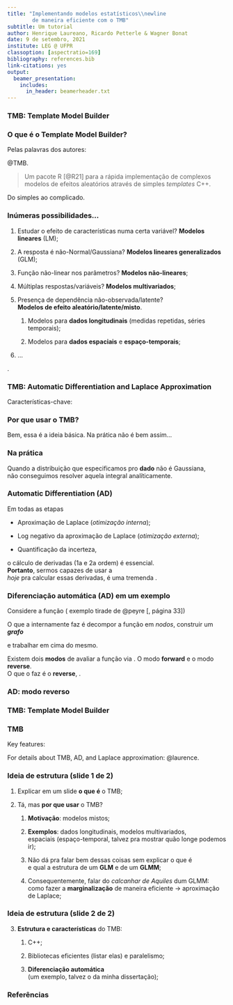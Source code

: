 ```yaml
---
title: "Implementando modelos estatísticos\\newline
        de maneira eficiente com o TMB"
subtitle: Um tutorial
author: Henrique Laureano, Ricardo Petterle & Wagner Bonat
date: 9 de setembro, 2021
institute: LEG @ UFPR
classoption: [aspectratio=169]
bibliography: references.bib
link-citations: yes
output:
  beamer_presentation:
    includes:
      in_header: beamerheader.txt
---
```


### TMB: Template Model Builder

\bigskip
\begin{columns}
 \column{\linewidth/3}
  \centering
   \includegraphics[height=3.6cm]{logo/what.png}\\
   \bigskip
   \textcolor{UniBlue}{\textbf{O quê?}}
 \column{\linewidth/3}
  \centering
   \includegraphics[height=3.6cm]{logo/why.jpg}\\
   \bigskip
   \textcolor{UniBlue}{\textbf{Por quê?}}
 \column{\linewidth/3}
  \centering
   \includegraphics[height=3.6cm]{logo/roll_safe.png}\\
   \bigskip
   \textcolor{UniBlue}{\textbf{Como?}}
\end{columns}

### O que é o Template Model Builder?

Pelas palavras dos autores:

\includegraphics[height=0.5cm]{logo/book.png}
@TMB.

\bigskip
> Um pacote R [@R21] para a rápida implementação de complexos modelos de
> efeitos aleatórios através de simples *templates* C++.

\textcolor{UniBlue}{\textbf{Complexos modelos de efeitos aleatórios?}}
Do simples ao complicado.

\vspace{-0.2cm}
\begin{minipage}{9.5cm}
 \begin{block}{}
  \vspace{0.1cm}
  De modelos simples como um
  \vspace{0.1cm}
  \begin{itemize}
   \item um modelo linear (\textbf{LM}) ou
   \item um modelo linear generalizado (\textbf{GLM}),
  \end{itemize}
  \vspace{0.1cm}
  até
  \vspace{0.1cm}
  \begin{itemize}
   \item \textbf{modelos não-lineares com efeitos aleatórios} e
   \item complexos \textbf{modelos espaço-temporais}.
  \end{itemize}
  \vspace{0.1cm}
 \end{block}
\end{minipage}

### Inúmeras possibilidades...

1. Estudar o efeito de características numa certa variável?
   **Modelos lineares** (LM);

2. A resposta é não-Normal/Gaussiana?
   **Modelos lineares generalizados** (GLM);

3. Função não-linear nos parâmetros? **Modelos não-lineares**;

4. Múltiplas respostas/variáveis? **Modelos multivariados**;

5. Presença de dependência não-observada/latente?\
   **Modelos de efeito aleatório/latente/misto**.

   1. Modelos para **dados longitudinais**
      (medidas repetidas, séries temporais);
      
   2. Modelos para **dados espaciais** e **espaço-temporais**;

6. ...

\bigskip
\textcolor{UniBlue}{\textbf{O TMB possibilita o ajuste de todos esses
                            modelos}}.

### TMB: Automatic Differentiation and Laplace Approximation

Características-chave:
\begin{multicols}{2}
 \begin{enumerate}
  \item Diferenciação automática;\newline
        \textit{o estado-da-arte na computação de derivadas}
  \item Aproximação de Laplace.\newline
        \textit{Uma maneira eficiente de aproximar as integrais do
                efeito aleatório}
 \end{enumerate}
\end{multicols}

\vspace{-0.2cm}
\begin{block}{Um pouco de matemática para justificar as coisas...}
 Considere que \(f(u, \theta)\) seja o
 \vspace{-0.15cm}
 \[
  \text{negativo da sua função de log-verossililhança
        \textbf{\textcolor{AlertOrange}{conjunta} nll})},
 \]
 \vspace{-0.6cm}
 
 em que \(u \in \mathbb{R}^{n}\) são os
 \textbf{efeitos aleatórios desconhecidos}
 e \(\theta \in \mathbb{R}^{m}\) são os \textbf{parâmetros}. 
\end{block}

\begin{description}
 \item[\textcolor{AlertOrange}{Conjunta?}]
  Num modelo estatístico especificamos uma distribuição de
  probabilidade para o que observamos (\textbf{dados}) e
  outra para o que não observamos (\textbf{efeito aleatório}).
  \textcolor{UniBlue}{\textbf{E é aí que mora o problema}}!
\end{description}

### Por que usar o TMB?

\begin{description}
 \item[Paradigmas:] Verossimilhancista e Bayesiano.
  \begin{description}
   \item[Bayesiano:] Atribuição de distribuições ã \textit{priori} para
                     os parâmetros, que passam a serem vistos como
                     variáveis. Não mais estimamos os "parâmetros", e
                     sim amostramos de sua distribuição a
                     \textit{posteriori}. Funciona, mas é
                     \textbf{computacionalmente intensivo}.
   \item[Verossimilhancista:] Temos um problema, já que o efeito
                              aleatório é \textbf{não observável}.
                              Contudo, da estatística básica: se temos
                              uma
                              \textcolor{AlertOrange}{\textbf{conjunta}},
                              basta \textbf{integrarmos} na variável que
                              não queremos mais. Resultando numa
  \end{description}
\end{description}

\begin{block}{}
 \vspace{-0.2cm}
 \[
  \text{Função de verossimilhança
        \textcolor{AlertOrange}{\textbf{marginal}}}:\qquad
  L(\theta) = \int_{\mathbb{R}^{n}} \text{exp}(-f(u, \theta))~\text{d}u.
 \]
\end{block}

Bem, essa é a ideia básica. Na prática não é bem assim...

### Na prática

Quando a distribuição que especificamos pro **dado** não é Gaussiana,\
não conseguimos resolver aquela integral analíticamente.

\begin{block}{}
 \vspace{-0.35cm}
 \[
  \def\hat{\mathaccent "705E\relax}
  \text{Aí que entra a
        \textcolor{UniBlue}{\textbf{aproximação de Laplace}}}:\quad
  L^{\star}(\theta) = \sqrt{2\pi}^{n}
                      \text{det}(H(\theta))^{-1/2}
                      \text{exp}(-f(\hat{u}, \theta)),
  \vspace{-0.2cm}
 \]
 com
 \vspace{0.15cm}
 \begin{itemize}
  \item \(\def\hat{\mathaccent "705E\relax}
          H(\theta) = f_{uu}^{''}(\hat{u}(\theta), \theta)\) sendo o
        Hessiano de \(f(u, \theta)\) w.r.t. \(u\) e avaliado em
        \(\def\hat{\mathaccent "705E\relax} \hat{u}(\theta)\);
  \vspace{0.15cm}
  \item \(\def\hat{\mathaccent "705E\relax}
          \hat{u}(\theta) =
          \text{arg}~\underset{u}{\text{min}}~f(u, \theta)\) sendo o
        minimizador de \(f(u, \theta)\) w.r.t. \(u\).
 \end{itemize}
 \vspace{0.15cm}
 \textbf{Finalmente},\newline
 a função objetivo final a ser minimizada em termos de
 \(\theta\) é
 \vspace{-0.1cm}
 \[
  \def\hat{\mathaccent "705E\relax}
  \color{AlertOrange}{-\log L^{\star}(\theta) =
  -n\log \sqrt{2\pi} +
  \frac{1}{2}\log \text{det}(H(\theta)) +
  f(\hat{u}, \theta)},
  \vspace{-0.1cm}
 \]
 i.e., o
 \textcolor{UniBlue}{\textbf{log negativo da aproximação de Laplace}}.
 \vspace{0.1cm}
\end{block}

### Automatic Differentiation (AD)

\vspace{-0.2cm}
\begin{minipage}{11.75cm}
 \begin{block}{Uncertainty quantification: Método-\(\bm{\delta}\)}
  \[
   \def\hat{\mathaccent "705E\relax}
   \text{VAR}(\phi(\hat{\theta}) =
   -\phi_{\theta}^{'}(\hat{\theta}))
   (\bigtriangledown^{2}\log L^{\star}(\hat{\theta}))^{-1}
   \phi_{\theta}^{'}(\hat{\theta})^{\top},
   \vspace{-0.15cm}
  \]
  ou seja,\newline
  conseguimos quantificar a incerteza da estimativa
  \(\def\hat{\mathaccent "705E\relax} \hat{\theta}\), e de qualquer
  função diferenciável da estimativa
  \(\def\hat{\mathaccent "705E\relax} \phi(\hat{\theta})\).
  \vspace{0.1cm}
 \end{block}
\end{minipage}

\vspace{0.1cm}
Em todas as etapas

- Aproximação de Laplace (*otimização interna*);

- Log negativo da aproximação de Laplace (*otimização externa*);

- Quantificação da incerteza,

o cálculo de derivadas (1a e 2a ordem) é essencial.\
**Portanto**, sermos capazes de usar a
\textcolor{UniBlue}{\textbf{maneira mais eficiente existente}}\
*hoje* pra calcular essas derivadas, é uma tremenda
\textcolor{UniBlue}{\textbf{qualidade}}.

### Diferenciação automática (AD) em um exemplo

Considere a função (\includegraphics[height=0.5cm]{logo/book.png}
exemplo tirade de @peyre[, página 33])
\begin{block}{}
 \vspace{-0.15cm}
 \[
  f(x, y) = y\log(x) + \sqrt{y\log(x)}
 \]
\end{block}

O que a \textcolor{UniBlue}{\textbf{AD}} internamente faz é decompor a
função em *nodos*, construir um ***grafo***

\begin{center}
 \includegraphics[height=2.25cm]{ex-computational_graph.png}
\end{center}

e trabalhar em cima do mesmo.

Existem dois **modos** de avaliar a função via
\textcolor{UniBlue}{\textbf{AD}}. O modo **forward** e o modo
**reverse**.\
O que o \textcolor{UniBlue}{\textbf{TMB}} faz é o **reverse**,
\textcolor{AlertOrange}{\textbf{computationalmente mais eficiente}}.

### AD: modo reverso

\begin{columns}
 \column{5.5cm}
  Função:
  \vspace{-0.2cm}
  \begin{block}{}
   \vspace{-0.5cm}
   \[
    f(x, y) = y\log(x) + \sqrt{y\log(x)}
   \]
  \end{block}
 \column{9.5cm}
   \includegraphics[height=1.75cm]{ex-computational_graph.png}
\end{columns}

\vspace{-0.35cm}
\begin{align*}
 \frac{\partial f}{\partial f} &= 1\\
 \frac{\partial f}{\partial c} &=
 \frac{\partial f}{\partial f} \frac{\partial f}{\partial c} =
 \frac{\partial f}{\partial f} 1\qquad &\{c \mapsto f = b + c\}\\
 \frac{\partial f}{\partial b} &=
 \frac{\partial f}{\partial c} \frac{\partial c}{\partial b} +
 \frac{\partial f}{\partial f} \frac{\partial f}{\partial b} =
 \frac{\partial f}{\partial c} \frac{1}{2\sqrt{b}} +
 \frac{\partial f}{\partial f} 1\qquad
 &\{b \mapsto c = \sqrt{b},~b \mapsto f = b + c\}\\
 \frac{\partial f}{\partial a} &=
 \frac{\partial f}{\partial b} \frac{\partial b}{\partial a} =
 \frac{\partial f}{\partial b} y\qquad &\{a \mapsto b = ya\}\\
 \frac{\partial f}{\partial y} &=
 \frac{\partial f}{\partial b} \frac{\partial b}{\partial y} =
 \frac{\partial f}{\partial b} a \qquad &\{y \mapsto b = ya\}\\
 \frac{\partial f}{\partial x} &=
 \frac{\partial f}{\partial a} \frac{\partial a}{\partial x} =
 \frac{\partial f}{\partial a} \frac{1}{x} \hspace{6.5cm}
 &\{x \mapsto a = \log(x)\}
\end{align*}

### TMB: Template Model Builder

\large
\textcolor{UniBlue}{\textbf{Como usar?}}

\vspace{0.15cm}
\normalsize
\begin{block}{Workflow}
 \vspace{0.15cm}
 \begin{enumerate}
  \item Escreva sua função objetivo em um \texttt{.cpp} com
        \texttt{\#include <TMB.hpp>};

  \vspace{0.15cm}
  \item Compile e carregue seu arquivo \texttt{.cpp} em R via
        \texttt{TMB::compile()} e
        \texttt{base::dyn.load(TMB::dynlib())};

  \vspace{0.15cm}
  \item Compute as derivadas da sua função objetivo com
        \texttt{obj <- TMB::MakeADFun()};

  \vspace{0.15cm}
  \item Faça o ajuste do modelo,
        \texttt{opt <- base::nlminb(obj\$par, obj\$fn, obj\$gr)};

  \vspace{0.15cm}
  \item Quantifique a incerteza dos parâmetros,
        \texttt{TMB::sdreport(obj)}.
 \end{enumerate}
 \vspace{0.15cm}
\end{block}

\large
\textcolor{UniBlue}{\textbf{(Extra) Funcionalidades}}

\normalsize

### TMB

Key features:
\begin{multicols}{2}
 \begin{enumerate}
  \item Automatic differentiation;\newline
        \textit{The state-of-art in derivatives computation}
  \item Laplace approximation.\newline
        \textit{An efficient fashion to approximate the latent effect
                integrals}
 \end{enumerate}
\end{multicols}

\includegraphics[height=0.5cm]{logo/book.png}
For details about TMB, AD, and Laplace approximation: @laurence.

### Ideia de estrutura (slide 1 de 2)

\begin{minipage}{11.5cm}
 \begin{block}{}
  Quatro pontos principais:\newline
  \textbf{o que é}, \textbf{por quê usar},
  \textbf{estrutura e características}, e \textbf{exemplos}.
 \end{block}
\end{minipage}

\bigskip

1. Explicar em um slide **o que é** o TMB;

2. Tá, mas **por que usar** o TMB?

   1. **Motivação**: modelos mistos;
  
   2. **Exemplos**: dados longitudinais, modelos multivariados,\
      espaciais
      (espaço-temporal, talvez pra mostrar quão longe podemos ir);
      
   3. Não dá pra falar bem dessas coisas sem explicar o que é\
      e qual a estrutura de um **GLM** e de um **GLMM**;
      
   4. Consequentemente, falar do *calcanhar de Aquiles* dum GLMM:\
      como fazer a **marginalização** de maneira eficiente ->
      aproximação de Laplace;

### Ideia de estrutura (slide 2 de 2)

3. **Estrutura e características** do TMB:

   1. C++;

   2. Bibliotecas eficientes (listar elas) e paralelismo;

   3. **Diferenciação automática**\
      (um exemplo, talvez o da minha dissertação);

### Referências
